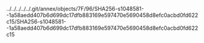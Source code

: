 ../../../../../.git/annex/objects/7F/96/SHA256-s1048581--1a58aedd407b6d699dc17dfb883169e597470e5690458d8efc0acbd0fd622c15/SHA256-s1048581--1a58aedd407b6d699dc17dfb883169e597470e5690458d8efc0acbd0fd622c15